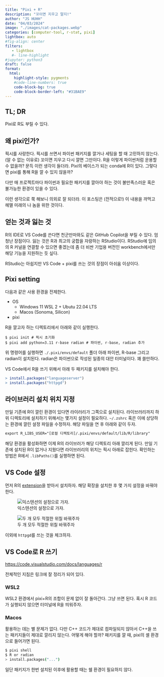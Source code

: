 ```yaml
---
title: "Pixi + R" 
description: "꼬이면 지우고 말지!"   
author: "JS HUHH"
date: "04/03/2024"
image: "./images/cat-packages.webp"
categories: [computer-tool, r-stat, pixi]
lightbox: auto
#fig-align: center
filters:
   - lightbox
   #- line-highlight
#jupyter: python3
draft: false
format:
  html:
    highlight-style: pygments
    #code-line-numbers: true
    code-block-bg: true
    code-block-border-left: "#31BAE9"
---
```


## TL; DR

Pixi로 R도 부릴 수 있다.  

## 왜 pixi인가? 

픽시를 사랑한다. 픽시를 쓰면서 파이썬 패키지를 깔거나 세팅을 할 때 고민하지 않는다. (알 수 없는 이유로) 꼬이면 지우고 다시 깔면 그만이다. R을 이렇게 파이썬처럼 운용할 수 없을까? 문득 이런 생각이 들더라. Pixi의 베이스가 되는 conda에 R이 있다. 그렇다면 pixi를 통해 R을 깔 수 있지 않을까? 

:::{ .column-margin }
다만 매 프로젝트마다 파이썬과 필요한 패키지를 깔아야 하는 것이 불만족스러운 혹은 불가능한 환경이 있을 수 있다. 
:::

이런 생각으로 쭉 해보니 의외로 잘 되더라. 이 포스팅은 (전적으로!) 이 내용을 까먹고 헤맬 미래의 나 놈을 위한 것이다.

## 얻는 것과 잃는 것

R의 IDE로 VS Code를 쓴다면 천군만마와도 같은 GitHub Copilot을 부릴 수 있다. 엄청난 장점이다. 잃는 것은 R과 최고의 궁합을 자랑하는 RStudio이다. RStudio에 임의의 R 커널을 연결할 수 있으면 좋겠는데 좀 더 비싼 기업용 버전인 workbench에서만 해당 기능을 지원하는 듯 싶다. 

RStudio는 아쉽지만 VS Code + pixi를 쓰는 것의 장점이 아쉬움 이상이다.  

## Pixi setting 

다음과 같은 사용 환경을 전제한다. 

- OS
  - Windows 11 WSL 2 + Ubutu 22.04 LTS 
  - Macos (Sonoma, Silicon)
- pixi

R을 깔고자 하는 디렉토리에서 아래와 같이 실행한다. 

```shell
$ pixi init # 픽시 초기화 
$ pixi add python=3.11 r-base radian # 파이썬, r-base, radian 추가 
```

위 명령어를 실행하면 `./.pixi/envs/default` 폴더 아래 파이썬, R-base 그리고 radian이 설치된다. radian은 파이썬으로 작성된 일종의 대안 터미널이다. 꽤 쓸만하다. 

VS Code에서 R을 쓰기 위해서 아래 두 패키지를 설치해야 한다. 

```R
> install.packages("languageserver")
> install.packages("httpgd")
```

## 라이브러리 설치 위치 지정

만일 기존에 R이 깔린 환경이 있다면 라이러리가 그쪽으로 설치된다. 라이브러리까지 하위 디렉토리에 설치하기 위해서는 몇가지 설정이 필요하다. `~/.zshrc` 혹은 이에 상당하는 환경에 깔린 설정 파일을 수정하자. 해당 파일을 연 후 아래와 같이 두자. 

```txt
export R_LIBS_USER="[로컬 디렉토리]/.pixi/envs/default/lib/R/library"
```

해당 환경을 활성화하면 이제 R의 라이브러가 해당 디렉토리 아래 깔리게 된다. 만일 기존에 설치된 R이 없거나 지웠다면 라이브러리의 위치는 픽시 아래로 잡힌다. 확인하는 방법은 R에서 `.libPaths()`를 실행하면 된다.

## VS Code 설정 

먼저 R의 [extension](https://marketplace.visualstudio.com/items?itemName=REditorSupport.r)을 받아서 설치하자. 해당 확장을 설치한 후 몇 가지 설정을 바꿔야 한다. 

:::{ layout="[1,1]" }

![익스텐션의 설정으로 가자.](./images/pixi-r-1-min.png)

![두 개 모두 적절한 위칠 바꿔주자](./images/pixi-r-2-min.png)

:::

이외에 `httpgd`를 쓰는 것을 체크하자. 

## VS Code로 R 쓰기  

<https://code.visualstudio.com/docs/languages/r>

전체적인 지침은 링크에 잘 정리가 되어 있다. 

### WSL2

WSL2 환경에서 pixi+R의 조합이 문제 없이 잘 돌아간다. 그냥 쓰면 된다. 혹시 R 코드가 실행되지 않으면 터미널에 R을 띄워주자. 

### Macos 

활용하는 데는 별 문제가 없다. 다만 C++ 코드가 제대로 컴파일되지 않아서 C++을 쓰는 패키지들이 제대로 깔리지 않는다. 어떻게 해야 할까? 패키지를 깔 때, pixi의 셸 환경으로 들어가면 된다. 

```bash
$ pixi shell
$ R or radian 
> install.packages("...")
```

일단 패키지가 한번 설치된 이후에 활용할 때는 쉘 환경이 필요하지 않다. 

